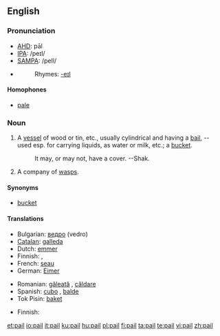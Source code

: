 ==English==

===Pronunciation===
*[[w:AHD|AHD]]: pāl
*[[w:IPA|IPA]]: /peɪl/
*[[w:SAMPA|SAMPA]]: /peIl/
*{{audio|en-us-pail.ogg|Audio (US)}}
*:Rhymes: [[Rhymes:English:-eɪl|-eɪl]]

====Homophones====
*[[pale]]

===Noun===
{{en-noun}}

# A [[vessel]] of wood or tin, etc., usually cylindrical and having a [[bail]], -- used esp. for carrying liquids, as water or milk, etc.; a [[bucket]].
#:It may, or may not, have a cover. --Shak. <!--how is this a quotation?-->
# A company of [[wasp]]s.

====Synonyms====
*[[bucket]]

====Translations====
{{trans-top|vessel}}
*Bulgarian: [[ведро]] (vedro) {{n}}
*[[Catalan]]: [[galleda]] {{f}}
*Dutch: [[emmer]] {{m}}
*Finnish: {{t|fi|sanko}}, {{t|fi|ämpäri}}
*French: [[seau]] {{m}}
*German: [[Eimer]] {{m}}
{{trans-mid}}
*Romanian: [[găleată]] {{f}}, [[căldare]] {{f}}
*Spanish: [[cubo]] {{m}}, [[balde]] {{m}}
*Tok Pisin: [[baket]]
{{trans-bottom}}

{{trans-top|company of wasps}}
*Finnish: {{t|fi|parvi}}
{{trans-mid}}
{{trans-bottom}}

[[et:pail]]
[[io:pail]]
[[it:pail]]
[[ku:pail]]
[[hu:pail]]
[[pl:pail]]
[[fi:pail]]
[[ta:pail]]
[[te:pail]]
[[vi:pail]]
[[zh:pail]]
